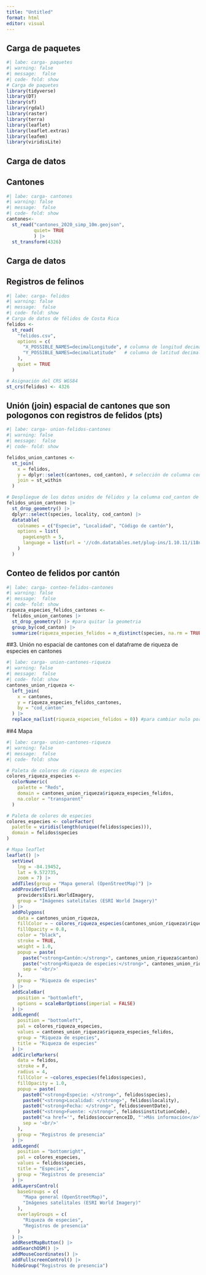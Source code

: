 ---
title: "Untitled"
format: html
editor: visual
---

## Carga de paquetes
```{r}
#| labe: carga- paquetes
#| warning: false
#| message:  false
#| code- fold: show
# Carga de paquetes
library(tidyverse)
library(DT)
library(sf)
library(rgdal)
library(raster)
library(terra)
library(leaflet)
library(leaflet.extras)
library(leafem)
library(viridisLite)
```

## Carga de datos
## Cantones
```{r}
#| labe: carga- cantones
#| warning: false
#| message:  false
#| code- fold: show
cantones<-
  st_read("cantones_2020_simp_10m.geojson",
          quiet= TRUE
          ) |>
  st_transform(4326)

```
## Carga de datos
## Registros de felinos
```{r}
#| labe: carga- felidos
#| warning: false
#| message:  false
#| code- fold: show
# Carga de datos de félidos de Costa Rica
felidos <-
  st_read(
    "felidos.csv",
    options = c(
      "X_POSSIBLE_NAMES=decimalLongitude", # columna de longitud decimal
      "Y_POSSIBLE_NAMES=decimalLatitude"   # columna de latitud decimal
    ),
    quiet = TRUE
  )

# Asignación del CRS WGS84
st_crs(felidos) <- 4326
```

## Unión (join) espacial de cantones que son pologonos con registros de felidos (pts)
```{r}
#| labe: carga- union-felidos-cantones
#| warning: false
#| message:  false
#| code- fold: show

felidos_union_cantones <- 
  st_join(
    x = felidos,
    y = dplyr::select(cantones, cod_canton), # selección de columna cod_canton
    join = st_within
  )

# Despliegue de los datos unidos de félidos y la columna cod_canton de cantones
felidos_union_cantones |>
  st_drop_geometry() |>
  dplyr::select(species, locality, cod_canton) |>
  datatable(
    colnames = c("Especie", "Localidad", "Código de cantón"),
    options = list(
      pageLength = 5,
      language = list(url = '//cdn.datatables.net/plug-ins/1.10.11/i18n/Spanish.json')
    )
  )
```

## Conteo de felidos por cantón
```{r}
#| labe: carga- conteo-felidos-cantones
#| warning: false
#| message:  false
#| code- fold: show
riqueza_especies_felidos_cantones <-
  felidos_union_cantones |>
  st_drop_geometry() |> #para quitar la geometria
  group_by(cod_canton) |>
  summarize(riqueza_especies_felidos = n_distinct(species, na.rm = TRUE)) # n.a para quitar nulos
```

##3. Unión no espacial de cantones con el dataframe de riqueza de especies en cantones
```{r}
#| labe: carga- union-cantones-riqueza
#| warning: false
#| message:  false
#| code- fold: show
cantones_union_riqueza <-
  left_join(
    x = cantones,
    y = riqueza_especies_felidos_cantones,
    by = "cod_canton"
  ) |>
  replace_na(list(riqueza_especies_felidos = 0)) #para cambiar nulo por 0
```
##4 Mapa
```{r}
#| labe: carga- union-cantones-riqueza
#| warning: false
#| message:  false
#| code- fold: show

# Paleta de colores de riqueza de especies
colores_riqueza_especies <-
  colorNumeric(
    palette = "Reds",
    domain = cantones_union_riqueza$riqueza_especies_felidos,
    na.color = "transparent"
  )

# Paleta de colores de especies
colores_especies <- colorFactor(
  palette = viridis(length(unique(felidos$species))), 
  domain = felidos$species
)

# Mapa leaflet
leaflet() |>
  setView(
    lng = -84.19452,
    lat = 9.572735,
    zoom = 7) |>
  addTiles(group = "Mapa general (OpenStreetMap)") |>
  addProviderTiles(
    providers$Esri.WorldImagery, 
    group = "Imágenes satelitales (ESRI World Imagery)"
  ) |> 
  addPolygons(
    data = cantones_union_riqueza,
    fillColor = ~ colores_riqueza_especies(cantones_union_riqueza$riqueza_especies_felidos),
    fillOpacity = 0.8,
    color = "black",
    stroke = TRUE,
    weight = 1.0,
    popup = paste(
      paste("<strong>Cantón:</strong>", cantones_union_riqueza$canton),
      paste("<strong>Riqueza de especies:</strong>", cantones_union_riqueza$riqueza_especies_felidos),
      sep = '<br/>'
    ),
    group = "Riqueza de especies"
  ) |>
  addScaleBar(
    position = "bottomleft", 
    options = scaleBarOptions(imperial = FALSE)
  ) |>    
  addLegend(
    position = "bottomleft",
    pal = colores_riqueza_especies,
    values = cantones_union_riqueza$riqueza_especies_felidos,
    group = "Riqueza de especies",
    title = "Riqueza de especies"
  ) |>
  addCircleMarkers(
    data = felidos,
    stroke = F,
    radius = 4,
    fillColor = ~colores_especies(felidos$species),
    fillOpacity = 1.0,
    popup = paste(
      paste0("<strong>Especie: </strong>", felidos$species),
      paste0("<strong>Localidad: </strong>", felidos$locality),
      paste0("<strong>Fecha: </strong>", felidos$eventDate),
      paste0("<strong>Fuente: </strong>", felidos$institutionCode),
      paste0("<a href='", felidos$occurrenceID, "'>Más información</a>"),
      sep = '<br/>'
    ),    
    group = "Registros de presencia"
  ) |>  
  addLegend(
    position = "bottomright",    
    pal = colores_especies,
    values = felidos$species,
    title = "Especies",
    group = "Registros de presencia"    
  ) |>  
  addLayersControl(
    baseGroups = c(
      "Mapa general (OpenStreetMap)", 
      "Imágenes satelitales (ESRI World Imagery)"
    ),
    overlayGroups = c(
      "Riqueza de especies",
      "Registros de presencia"
    )
  ) |>
  addResetMapButton() |>
  addSearchOSM() |>
  addMouseCoordinates() |>
  addFullscreenControl() |>
  hideGroup("Registros de presencia") 
```

